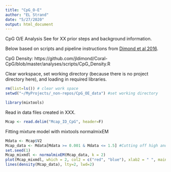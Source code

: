 ```yaml
---
title: "CpG_O-E"
author: "EL Strand"
date: "5/27/2020"
output: html_document
---
```


CpG O/E Analysis
See for XX prior steps and background information.

Below based on scripts and pipeline instructions from [Dimond et al 2016](https://onlinelibrary.wiley.com/doi/pdf/10.1111/mec.13414?casa_token=J5-ThKmLEYsAAAAA:y5x-yut6DwxurmYAVWRa-xDoybiwM-9pzEloQ3gbADjz6zc5v4HPaNALEK29LropHhwIWjBmNANRQg).

CpG Density: https://github.com/jldimond/Coral-CpG/blob/master/analyses/scripts/CpG_Density.R

Clear workspace, set working directory (because there is no project directory here), and loading in required libraries.
```r
rm(list=ls()) # clear work space
setwd("~/MyProjects/_non-repos/CpG_OE_data") #set working directory

library(mixtools)
```

Read in data files created in XXX. 
```r
Mcap <- read.delim("Mcap_ID_CpG", header=F)
```


Fitting mixture model with mixtools normalmixEM
```r
Mdata <- Mcap$V2
Mcap_data <- Mdata[Mdata >= 0.001 & Mdata <= 1.5] #Cutting off high and low values
set.seed(1)
Mcap_mixmdl <- normalmixEM(Mcap_data, k = 2)
plot(Mcap_mixmdl, which = 2, col2 = c("red", "blue"), xlab2 = " ", main2 = "Montipora capitata", font.main = 3)
lines(density(Mcap_data), lty=2, lwd=2)
```




